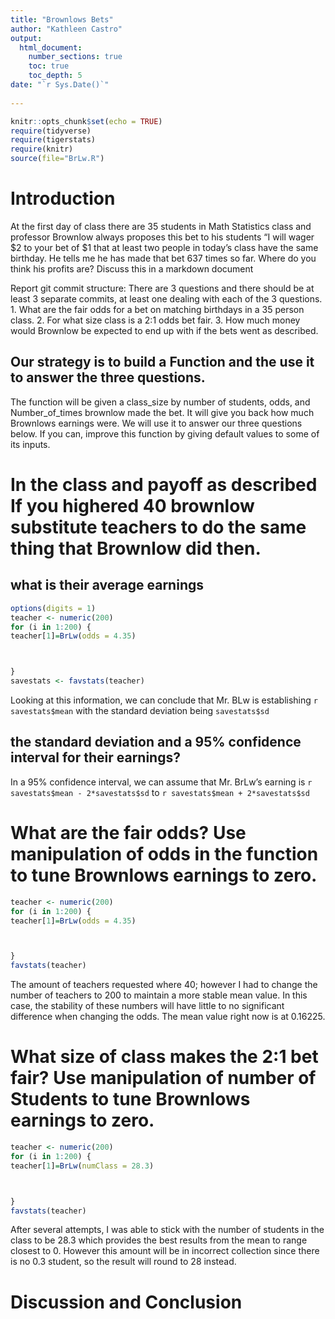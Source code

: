 ```yaml
---
title: "Brownlows Bets"
author: "Kathleen Castro"
output: 
  html_document:
    number_sections: true
    toc: true
    toc_depth: 5
date: "`r Sys.Date()`"    
    
---
```

```r
knitr::opts_chunk$set(echo = TRUE)
require(tidyverse)
require(tigerstats)
require(knitr)
source(file="BrLw.R")
```


<!-- We recommend you use git branches -- create a separate branch for each major section i.e. Introduction, Methods, Results, Inferential Results, and Discussion and Conclusions - leave the YAML block untouched until the final merge where you put in your own name !-->

# Introduction

<!--In this section you explain what you are trying to show.  Where did the data come from?  What is the research or other question you are trying to answer?!-->

 At the first day of class there are 35 students in Math Statistics class and professor Brownlow always proposes this bet to his students "I will wager $2 to your bet of $1 that at least two people in today's class have  the same birthday.  He tells me he has made that bet 637 times so far. Where do you think his profits are? Discuss this in a markdown document
 
Report git commit structure:
There are 3 questions and there should be at least 3 separate commits, at least one dealing with each of the 3 questions.
1. What are the fair odds for a bet on matching birthdays in a 35 person class.
2. For what size class is a 2:1 odds bet fair.
3. How much money would Brownlow be expected to end up with if the bets went as described.

## Our strategy is to build a Function and the use it to answer the three questions. 

The function will be given a class_size by number of students, odds, and Number_of_times brownlow made the bet.  It will give you back how much Brownlows earnings were. We will use it to answer our three questions below. If you can, improve this function by giving default values to some of its inputs. 

# In the class and payoff as described  If you highered 40 brownlow substitute teachers to do the same thing that Brownlow did then.
## what is their average earnings

```r
options(digits = 1)
teacher <- numeric(200)
for (i in 1:200) {
teacher[1]=BrLw(odds = 4.35)



}
savestats <- favstats(teacher)
```
  
Looking at this information, we can conclude that Mr. BLw is establishing `r savestats$mean` with the standard deviation being `savestats$sd`

## the standard deviation and a 95% confidence interval for their earnings?
   
In a 95% confidence interval, we can assume that Mr. BrLw's earning is `r savestats$mean - 2*savestats$sd` to `r savestats$mean + 2*savestats$sd`
  
<!--Explain and display your method of coming up with a 95% confidence interval of  professor Brownlows winnings (or losings)-->
  
  
  
# What are the fair odds? Use manipulation of odds in the function to tune Brownlows earnings to zero. 
```r
teacher <- numeric(200)
for (i in 1:200) {
teacher[1]=BrLw(odds = 4.35)



}
favstats(teacher)
```
  
  
The amount of teachers requested where 40; however I had to change the number of teachers to 200 to maintain a more stable mean value. In this case, the stability of these numbers will have little to no significant difference when changing the odds. The mean value right now is at 0.16225.

<!--Decide on your methods:  In this section explain the approach you will take to attack the issue --- how will you decide on a likely estimate of professor Brownlow's earnings or losses after 637 bets. Also explain how you construct a 95% confidence interval about your estimate of his winnings !-->




# What size of class makes the 2:1 bet fair?  Use manipulation of number of Students to tune Brownlows earnings to zero.

<!--Explain and display the results of your method of coming up with the estimate of professor Brownlows betting profits!-->


```r
teacher <- numeric(200)
for (i in 1:200) {
teacher[1]=BrLw(numClass = 28.3)



}
favstats(teacher)
```
  
After several attempts, I was able to stick with the number of students in the class to be 28.3 which provides the best results from the mean to range closest to 0. However this amount will be in incorrect collection since there is no 0.3 student, so the result will round to 28 instead.



# Discussion and Conclusion

<!--Discussion and conclusion here.  If professor Brownlow is consistantly making or losing money how could he change his payout so that his profits center on zero?  Also discuss what size his class should be in order to have his current scheme balance at zero profit.!-->

